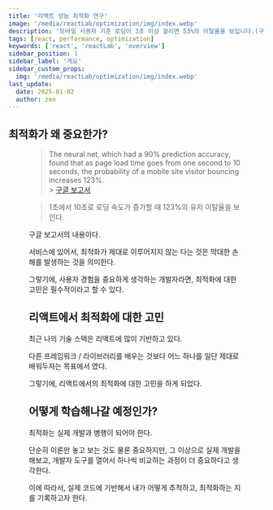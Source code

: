 ```yaml
---
title: '리액트 성능 최적화 연구'
image: '/media/reactLab/optimization/img/index.webp'
description: '모바일 사용자 기준 로딩이 3초 이상 걸리면 53%의 이탈율을 보입니다.(구글 보고서 기준) 사용자 경험에서 최적화는 굉장히 중요하다고 이야기할 수 있습니다. 리액트에서 어떻게 최적화를 할 수 있는 지 이야기를 하고자 합니다.'
tags: [react, performance, optimization]
keywords: ['react', 'reactLab', 'overview']
sidebar_position: 1
sidebar_label: '개요'
sidebar_custom_props:
  img: '/media/reactLab/optimization/img/index.webp'
last_update:
  date: 2025-01-02
  author: zen
---
```



## 최적화가 왜 중요한가?

<Figure
  fileName="loading.webp"
  alt="로딩 화면"
  caption="로딩 화면"
  href="https://pixabay.com/ko/illustrations/%EB%A1%9C%EB%94%A9-%EC%9B%90-%EB%B0%B1%EB%B6%84%EC%9C%A8-%EB%B8%94%EB%A3%A8-%EB%9D%BC%EC%9D%B8-7171344/"
/>

> The neural net, which had a 90% prediction accuracy, found that as page load time goes from one second to 10 seconds, the probability of a mobile site visitor bouncing increases 123%.<br/> > [구글 보고서](https://www.thinkwithgoogle.com/marketing-strategies/app-and-mobile/mobile-page-speed-new-industry-benchmarks/)

> 1초에서 10초로 로딩 속도가 증가할 때 123%의 유저 이탈율을 보인다.

구글 보고서의 내용이다.

서비스에 있어서, 최적화가 제대로 이루어지지 않는 다는 것은 막대한 손해를 발생하는 것을 의미한다.

그렇기에, 사용자 경험을 중요하게 생각하는 개발자라면, 최적화에 대한 고민은 필수적이라고 할 수 있다.

## 리액트에서 최적화에 대한 고민

최근 나의 기술 스택은 리액트에 많이 기반하고 있다.

다른 프레임워크 / 라이브러리를 배우는 것보다 어느 하나를 일단 제대로 배워두자는 목표에서 였다.

그렇기에, 리액트에서의 최적화에 대한 고민을 하게 되었다.

## 어떻게 학습해나갈 예정인가?

최적화는 실제 개발과 병행이 되어야 한다.

단순히 이론만 놓고 보는 것도 물론 중요하지만, 그 이상으로 실제 개발을 해보고, 개발자 도구를 열어서 하나씩 비교하는 과정이 더 중요하다고 생각한다.

이에 따라서, 실제 코드에 기반해서 내가 어떻게 추적하고, 최적화하는 지를 기록하고자 한다.
